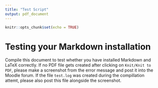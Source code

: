 ```yaml
---
title: "Test Script"
output: pdf_document
---
```


```r
knitr::opts_chunk$set(echo = TRUE)
```

# Testing your Markdown installation

Compile this document to test whether you have installed Markdown and 
LaTeX correctly.
If no PDF file gets created after clicking on `Knit/Knit to PDF`, please
make a screenshot from the error message and post it into the Moodle forum.
If the file `test.log` was created during the compillation attemt, please also
post this file alongside the screenshot.
